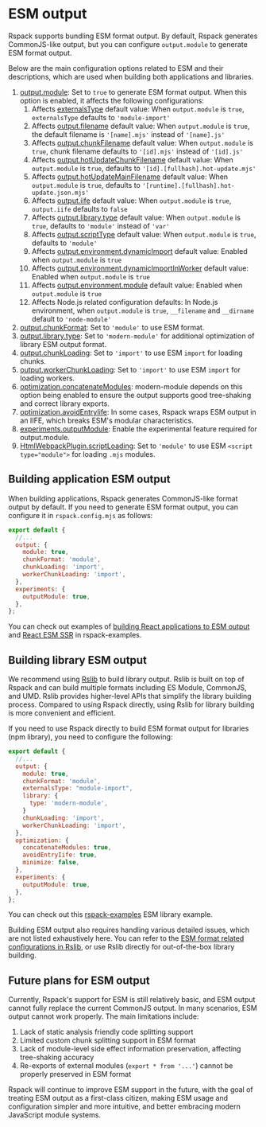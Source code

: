 
# ESM output

Rspack supports bundling ESM format output. By default, Rspack generates CommonJS-like output, but you can configure `output.module` to generate ESM format output.

Below are the main configuration options related to ESM and their descriptions, which are used when building both applications and libraries.

1. [output.module](/config/output#outputmodule): Set to `true` to generate ESM format output. When this option is enabled, it affects the following configurations:
   1. Affects [externalsType](/config/externals#externalstype) default value: When `output.module` is `true`, `externalsType` defaults to `'module-import'`
   2. Affects [output.filename](/config/output#outputfilename) default value: When `output.module` is `true`, the default filename is `'[name].mjs'` instead of `'[name].js'`
   3. Affects [output.chunkFilename](/config/output#outputchunkfilename) default value: When `output.module` is `true`, chunk filename defaults to `'[id].mjs'` instead of `'[id].js'`
   4. Affects [output.hotUpdateChunkFilename](/config/output#outputhotupdatechunkfilename) default value: When `output.module` is `true`, defaults to `'[id].[fullhash].hot-update.mjs'`
   5. Affects [output.hotUpdateMainFilename](/config/output#outputhotupdatemainfilename) default value: When `output.module` is `true`, defaults to `'[runtime].[fullhash].hot-update.json.mjs'`
   6. Affects [output.iife](/config/output#outputiife) default value: When `output.module` is `true`, `output.iife` defaults to `false`
   7. Affects [output.library.type](/config/output#outputlibrarytype) default value: When `output.module` is `true`, defaults to `'module'` instead of `'var'`
   8. Affects [output.scriptType](/config/output#outputscripttype) default value: When `output.module` is `true`, defaults to `'module'`
   9. Affects [output.environment.dynamicImport](/config/output#outputenvironmentdynamicimport) default value: Enabled when `output.module` is `true`
   10. Affects [output.environment.dynamicImportInWorker](/config/output#outputenvironmentdynamicimportinworker) default value: Enabled when `output.module` is `true`
   11. Affects [output.environment.module](/config/output#outputenvironmentmodule) default value: Enabled when `output.module` is `true`
   12. Affects Node.js related configuration defaults: In Node.js environment, when `output.module` is `true`, `__filename` and `__dirname` default to `'node-module'`
2. [output.chunkFormat](/config/output#outputchunkformat): Set to `'module'` to use ESM format.
3. [output.library.type](/config/output#outputlibrarytype): Set to `'modern-module'` for additional optimization of library ESM output format.
4. [output.chunkLoading](/config/output#outputchunkloading): Set to `'import'` to use ESM `import` for loading chunks.
5. [output.workerChunkLoading](/config/output#outputworkerchunkloading): Set to `'import'` to use ESM `import` for loading workers.
6. [optimization.concatenateModules](/config/optimization#optimizationconcatenatemodules): modern-module depends on this option being enabled to ensure the output supports good tree-shaking and correct library exports.
7. [optimization.avoidEntryIife](/config/optimization#optimizationavoidentryiife): In some cases, Rspack wraps ESM output in an IIFE, which breaks ESM's modular characteristics.
8. [experiments.outputModule](/config/experiments#experimentsoutputmodule): Enable the experimental feature required for output.module.
9. [HtmlWebpackPlugin.scriptLoading](/guide/tech/html#htmlwebpackplugin): Set to `'module'` to use ESM `<script type="module">` for loading `.mjs` modules.

## Building application ESM output

When building applications, Rspack generates CommonJS-like format output by default. If you need to generate ESM format output, you can configure it in `rspack.config.mjs` as follows:

```js title="rspack.config.mjs"
export default {
  //...
  output: {
    module: true,
    chunkFormat: 'module',
    chunkLoading: 'import',
    workerChunkLoading: 'import',
  },
  experiments: {
    outputModule: true,
  },
};
```

You can check out examples of [building React applications to ESM output](https://github.com/rspack-contrib/rstack-examples/tree/main/rspack/react-refresh-esm) and [React ESM SSR](https://github.com/rspack-contrib/rstack-examples/tree/main/rspack/react-ssr-esm) in rspack-examples.

## Building library ESM output

We recommend using [Rslib](https://rslib.rs) to build library output. Rslib is built on top of Rspack and can build multiple formats including ES Module, CommonJS, and UMD. Rslib provides higher-level APIs that simplify the library building process. Compared to using Rspack directly, using Rslib for library building is more convenient and efficient.

If you need to use Rspack directly to build ESM format output for libraries (npm library), you need to configure the following:

```js title="rspack.config.mjs"
export default {
  //...
  output: {
    module: true,
    chunkFormat: 'module',
    externalsType: "module-import",
    library: {
      type: 'modern-module',
    }
    chunkLoading: 'import',
    workerChunkLoading: 'import',
  },
  optimization: {
    concatenateModules: true,
    avoidEntryIife: true,
    minimize: false,
  },
  experiments: {
    outputModule: true,
  },
};
```

You can check out this [rspack-examples](https://github.com/rspack-contrib/rstack-examples/tree/main/rspack/library-esm) ESM library example.

Building ESM output also requires handling various detailed issues, which are not listed exhaustively here. You can refer to the [ESM format related configurations in Rslib](https://github.com/web-infra-dev/rslib/blob/f727b18805767b99fb85ae67ebff959aa644536e/packages/core/src/config.ts), or use Rslib directly for out-of-the-box library building.

## Future plans for ESM output

Currently, Rspack's support for ESM is still relatively basic, and ESM output cannot fully replace the current CommonJS output. In many scenarios, ESM output cannot work properly. The main limitations include:

1. Lack of static analysis friendly code splitting support
2. Limited custom chunk splitting support in ESM format
3. Lack of module-level side effect information preservation, affecting tree-shaking accuracy
4. Re-exports of external modules (`export * from '...'`) cannot be properly preserved in ESM format

Rspack will continue to improve ESM support in the future, with the goal of treating ESM output as a first-class citizen, making ESM usage and configuration simpler and more intuitive, and better embracing modern JavaScript module systems.
